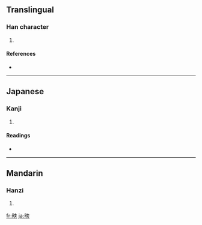 ==Translingual==

===Han character===
{{Han char|rn=102|rad=田|as=04|sn=9|four=|canj=田手人 (WQO)}}

# {{defn|Han|sort=田04}}

====References====
* {{Han ref|kx=0760.110|dkj=21768|dj=1170.050|hdz=42531.080|uh=7549|ud=30025}}

----

==Japanese==

===Kanji===
{{ja-kanji|grade=|rs=田04}}

# {{defn|Japanese}}

====Readings====
* {{ja-readings|on=[[ふ]] (fu), [[ぶ]] (bu)|kun=[[たがやす]] (tagayasu)|nanori=}}

----

==Mandarin==

===Hanzi===
{{cmn-hanzi|pin=[[fú]] ([[fu2]])|wg=fu<sup>2</sup>}}

# {{defn|Mandarin}}

[[fr:畉]]
[[ja:畉]]